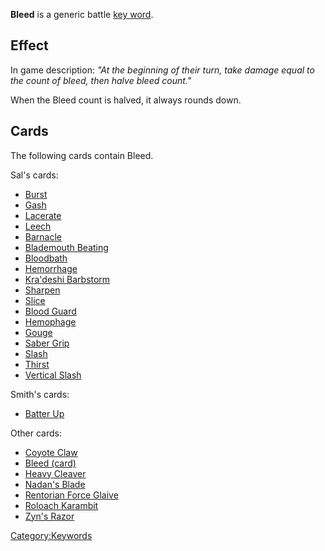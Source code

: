 '''Bleed''' is a generic battle [[Key Words|key word]].

==Effect==
In game description: ''"At the beginning of their turn, take damage equal to the count of bleed, then halve bleed count."''

When the Bleed count is halved, it always rounds down.

==Cards==
The following cards contain Bleed.

Sal's cards:
*[[Burst]]
*[[Gash]]
*[[Lacerate]]
*[[Leech]]
*[[Barnacle]]
*[[Blademouth Beating]]
*[[Bloodbath]]
*[[Hemorrhage]]
*[[Kra'deshi Barbstorm]]
*[[Sharpen]]
*[[Slice]]
*[[Blood Guard]]
*[[Hemophage]]
*[[Gouge]]
*[[Saber Grip]]
*[[Slash]]
*[[Thirst]]
*[[Vertical Slash]]

Smith's cards:
*[[Batter Up]]

Other cards:
*[[Coyote Claw]]
*[[Bleed (card)]] 
*[[Heavy Cleaver]]
*[[Nadan's Blade]]
*[[Rentorian Force Glaive]]
*[[Roloach Karambit]]
*[[Zyn's Razor]]

[[Category:Keywords]]